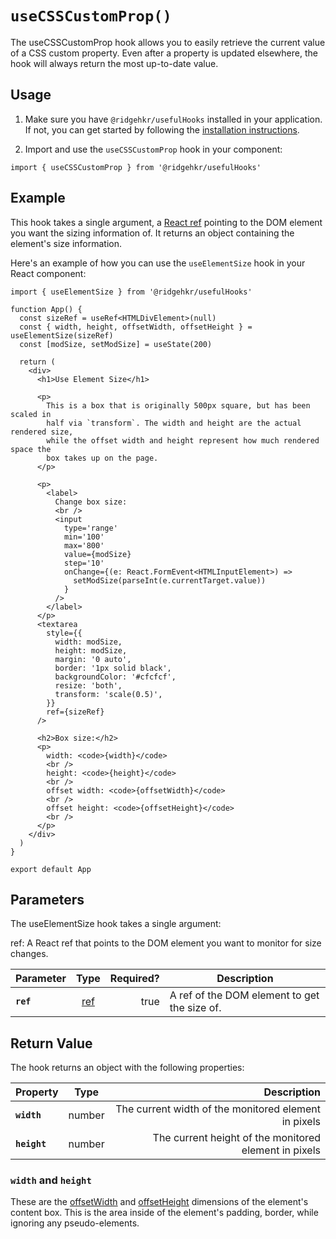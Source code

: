 # `useCSSCustomProp()`

The useCSSCustomProp hook allows you to easily retrieve the current value of a CSS custom property. Even after a property is updated elsewhere, the hook will always return the most up-to-date value.

## Usage

1. Make sure you have `@ridgehkr/usefulHooks` installed in your application. If not, you can get started by following the [installation instructions](/#getting-started).

2. Import and use the `useCSSCustomProp` hook in your component:

```tsx
import { useCSSCustomProp } from '@ridgehkr/usefulHooks'
```

## Example

This hook takes a single argument, a [React ref](https://react.dev/learn/referencing-values-with-refs) pointing to the DOM element you want the sizing information of. It returns an object containing the element's size information.

Here's an example of how you can use the `useElementSize` hook in your React component:

```tsx
import { useElementSize } from '@ridgehkr/usefulHooks'

function App() {
  const sizeRef = useRef<HTMLDivElement>(null)
  const { width, height, offsetWidth, offsetHeight } = useElementSize(sizeRef)
  const [modSize, setModSize] = useState(200)

  return (
    <div>
      <h1>Use Element Size</h1>

      <p>
        This is a box that is originally 500px square, but has been scaled in
        half via `transform`. The width and height are the actual rendered size,
        while the offset width and height represent how much rendered space the
        box takes up on the page.
      </p>

      <p>
        <label>
          Change box size:
          <br />
          <input
            type='range'
            min='100'
            max='800'
            value={modSize}
            step='10'
            onChange={(e: React.FormEvent<HTMLInputElement>) =>
              setModSize(parseInt(e.currentTarget.value))
            }
          />
        </label>
      </p>
      <textarea
        style={{
          width: modSize,
          height: modSize,
          margin: '0 auto',
          border: '1px solid black',
          backgroundColor: '#cfcfcf',
          resize: 'both',
          transform: 'scale(0.5)',
        }}
        ref={sizeRef}
      />

      <h2>Box size:</h2>
      <p>
        width: <code>{width}</code>
        <br />
        height: <code>{height}</code>
        <br />
        offset width: <code>{offsetWidth}</code>
        <br />
        offset height: <code>{offsetHeight}</code>
        <br />
      </p>
    </div>
  )
}

export default App
```

## Parameters

The useElementSize hook takes a single argument:

ref: A React ref that points to the DOM element you want to monitor for size changes.

| Parameter |                            Type                             | Required? | Description                                  |
| :-------- | :---------------------------------------------------------: | --------: | -------------------------------------------- |
| **`ref`** | [ref](https://react.dev/learn/referencing-values-with-refs) |      true | A ref of the DOM element to get the size of. |

## Return Value

The hook returns an object with the following properties:

| Property     |  Type  |                                           Description |
| :----------- | :----: | ----------------------------------------------------: |
| **`width`**  | number |  The current width of the monitored element in pixels |
| **`height`** | number | The current height of the monitored element in pixels |

### `width` and `height`

These are the [offsetWidth](https://developer.mozilla.org/en-US/docs/Web/API/HTMLElement/offsetWidth) and [offsetHeight](https://developer.mozilla.org/en-US/docs/Web/API/HTMLElement/offsetHeight) dimensions of the element's content box. This is the area inside of the element's padding, border, while ignoring any pseudo-elements.
